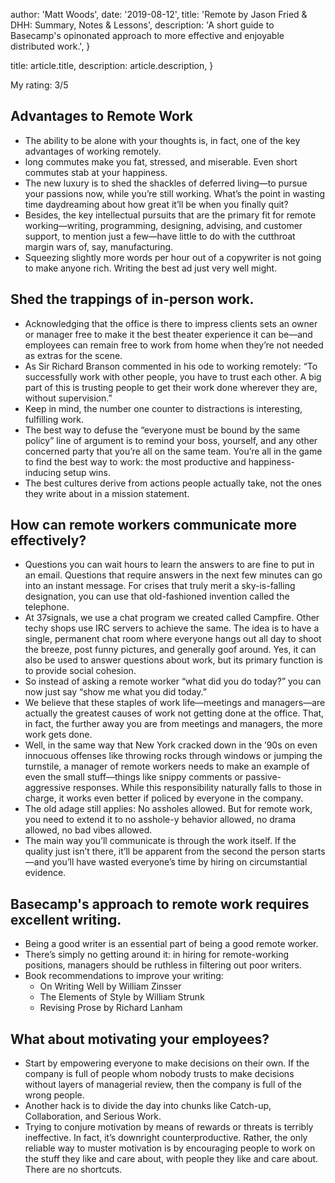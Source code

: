 
  author: 'Matt Woods',
  date: '2019-08-12',
  title: 'Remote by Jason Fried & DHH: Summary, Notes & Lessons',
  description:
    'A short guide to Basecamp\'s opinonated approach to more effective and enjoyable distributed work.',
}

  title: article.title,
  description: article.description,
}


My rating: 3/5

## Advantages to Remote Work
* The ability to be alone with your thoughts is, in fact, one of the key advantages of working remotely.
* long commutes make you fat, stressed, and miserable. Even short commutes stab at your happiness.
* The new luxury is to shed the shackles of deferred living—to pursue your passions now, while you’re still working. What’s the point in wasting time daydreaming about how great it’ll be when you finally quit?
* Besides, the key intellectual pursuits that are the primary fit for remote working—writing, programming, designing, advising, and customer support, to mention just a few—have little to do with the cutthroat margin wars of, say, manufacturing.
* Squeezing slightly more words per hour out of a copywriter is not going to make anyone rich. Writing the best ad just very well might.

## Shed the trappings of in-person work.
* Acknowledging that the office is there to impress clients sets an owner or manager free to make it the best theater experience it can be—and employees can remain free to work from home when they’re not needed as extras for the scene.
* As Sir Richard Branson commented in his ode to working remotely: “To successfully work with other people, you have to trust each other. A big part of this is trusting people to get their work done wherever they are, without supervision.”
* Keep in mind, the number one counter to distractions is interesting, fulfilling work.
* The best way to defuse the “everyone must be bound by the same policy” line of argument is to remind your boss, yourself, and any other concerned party that you’re all on the same team. You’re all in the game to find the best way to work: the most productive and happiness-inducing setup wins.
* The best cultures derive from actions people actually take, not the ones they write about in a mission statement.

## How can remote workers communicate more effectively?
* Questions you can wait hours to learn the answers to are fine to put in an email. Questions that require answers in the next few minutes can go into an instant message. For crises that truly merit a sky-is-falling designation, you can use that old-fashioned invention called the telephone.
* At 37signals, we use a chat program we created called Campfire. Other techy shops use IRC servers to achieve the same. The idea is to have a single, permanent chat room where everyone hangs out all day to shoot the breeze, post funny pictures, and generally goof around. Yes, it can also be used to answer questions about work, but its primary function is to provide social cohesion.
* So instead of asking a remote worker “what did you do today?” you can now just say “show me what you did today.”
* We believe that these staples of work life—meetings and managers—are actually the greatest causes of work not getting done at the office. That, in fact, the further away you are from meetings and managers, the more work gets done.
* Well, in the same way that New York cracked down in the ’90s on even innocuous offenses like throwing rocks through windows or jumping the turnstile, a manager of remote workers needs to make an example of even the small stuff—things like snippy comments or passive-aggressive responses. While this responsibility naturally falls to those in charge, it works even better if policed by everyone in the company.
* The old adage still applies: No assholes allowed. But for remote work, you need to extend it to no asshole-y behavior allowed, no drama allowed, no bad vibes allowed.
* The main way you’ll communicate is through the work itself. If the quality just isn’t there, it’ll be apparent from the second the person starts—and you’ll have wasted everyone’s time by hiring on circumstantial evidence.

## Basecamp's approach to remote work requires excellent writing.
* Being a good writer is an essential part of being a good remote worker.
* There’s simply no getting around it: in hiring for remote-working positions, managers should be ruthless in filtering out poor writers.
* Book recommendations to improve your writing:
    * On Writing Well by William Zinsser
    * The Elements of Style by William Strunk
    * Revising Prose by Richard Lanham

##  What about motivating your employees?
* Start by empowering everyone to make decisions on their own. If the company is full of people whom nobody trusts to make decisions without layers of managerial review, then the company is full of the wrong people.
* Another hack is to divide the day into chunks like Catch-up, Collaboration, and Serious Work.
* Trying to conjure motivation by means of rewards or threats is terribly ineffective. In fact, it’s downright counterproductive. Rather, the only reliable way to muster motivation is by encouraging people to work on the stuff they like and care about, with people they like and care about. There are no shortcuts.
